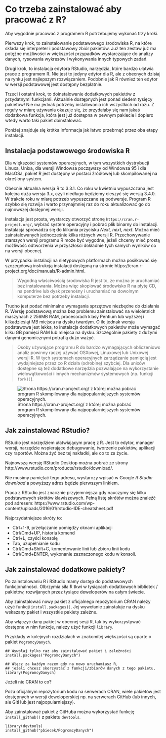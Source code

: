 # Co trzeba zainstalować aby pracować z R?

Aby wygodnie pracować z programem R potrzebujemy wykonać trzy kroki.

Pierwszy krok, to zainstalowanie podstawowego środowiska R, na które składa się interpreter i podstawowy zbiór pakietów.
Już ten zestaw już ma potężne możliwości w większości przypadków wystarczające do analizy danych, rysowania wykresów i wykonywania innych typowych zadań. 

Drugi krok, to instalacja edytora RStudio, narzędzia, które bardzo ułatwia prace z programem R. Nie jest to jedyny edytor dla R, ale z obecnych dzisiaj na rynku jest najlepszym rozwiązaniem. Podobnie jak R również ten edytor w wersji podstawowej jest dostępny bezpłatnie.

Trzeci i ostatni krok, to doinstalowanie dodatkowych pakietów z przydatnymi funkcjami. Aktualnie dostępnych jest ponad siedem tysięcy  pakietów! Nie ma jednak potrzeby instalowania ich wszystkich od razu. Z reguły w miarę używania okazuje się, że przydałaby się nam jakaś dodatkowa funkcja, która jest już dostępna w pewnym pakiecie i dopiero wtedy warto taki pakiet doinstalować.

Poniżej znajduje się krótka informacja jak łatwo przebrnąć przez oba etapy instalacji.

## Instalacja podstawowego środowiska R

Dla większości systemów operacyjnych, w tym wszystkich dystrybucji Linuxa, Unixa, dla wersji Windowsa począwszy od Windowsa 95 i dla MacOSa, pakiet R jest dostępny w postaci źródłowej lub skompilowanej na określony system. 

Obecnie aktualna wersja R to 3.3.1. Co roku w kwietniu wypuszczana jest kolejna duża wersja 3.x, czyli niedługo będziemy cieszyć się wersją 3.4.0. W trakcie roku w miarę potrzeb wypuszczane są podwersje. Program R szybko się rozwija i warto przynajmniej raz do roku aktualizować go do najnowszej dostępnej wersji. 

Instalacja jest prosta, wystarczy otworzyć stronę `https://cran.r-project.org/`, wybrać system operacyjny i pobrać plik binarny do instalacji.
Instalacja sprowadza się do klikania przycisku *Next, next, next*.
Można mieć zainstalowanych jednocześnie kilka różnych wersji R. Przechowywanie starszych wersji programu R może być wygodne, jeżeli chcemy mieć prostą możliwość odtworzenia w przyszłości dokładnie tych samych wyników co na wersji obecnej.

W przypadku instalacji na nietypowych platformach można posiłkować się szczegółową instrukcją instalacji dostępną na stronie https://cran.r-project.org/doc/manuals/R-admin.html.

> Wygodną właściwością środowiska R jest to, że można je uruchamiać bez instalowania. Można więc skopiować środowisko R na płytę CD, na pendrive lub dysk przenośny i uruchamiać na dowolnym komputerze bez potrzeby instalacji.

Trudno jest podać minimalne wymagania sprzętowe niezbędne do działania R. Wersję podstawową można bez problemu zainstalować na wieloletnich maszynach z 256MB RAM, procesorach klasy Pentium lub wyższej i kilkadziesiąt MB miejsca na dysku twardym.
O ile jednak wersja podstawowa jest lekka, to instalacja dodatkowych pakietów może wymagać kilku GB pamięci RAM lub miejsca na dysku. Szczególnie pakiety z dużymi danymi genomicznymi potrafią dużo ważyć.

> Osoby używające programu R do bardzo wymagających obliczeniowo analiz powinny raczej używać OSXowej, Linuxowej lub Unixowej wersji R. W tych systemach operacyjnych zarządzanie pamięcią jest wydajniejsze przez co R działa  (odrobinę) szybciej. Dla unixów dostępne są też dodatkowe narzędzia pozwalające na wykorzystanie wielowątkowości i innych mechanizmów systemowych (np. funkcji `fork()`).

![Strona https://cran.r-project.org/ z której można pobrać program R skompilowany dla najpopularniejszych systemów operacyjnych.](figures/Rbase.png)


## Jak zainstalować RStudio?

RStudio jest narzędziem ułatwiającym pracę z R. Jest to edytor, manager wersji, narzędzie wspierające debugowanie, tworzenie pakietów, aplikacji czy raportów. Można żyć bez tej nakładki, ale co to za życie.

Najnowszą wersję RStudio Desktop można pobrać ze strony http://www.rstudio.com/products/rstudio/download/.

Nie musimy pamiętać tego adresu, wystarczy wpisać w Google *R Studio download* a powyższy adres będzie pierwszym linkiem.

Praca z RStudio jest znacznie przyjemniejsza gdy nauczymy  się kilku podstawowych skrótów klawiszowych. Pełną listę skrótów można znaleźć pod adresem: 
https://www.rstudio.com/wp-content/uploads/2016/01/rstudio-IDE-cheatsheet.pdf

Najprzydatniejsze skróty to:

* Ctrl+1-9, przełączanie pomiędzy oknami aplikacji
* Ctrl/Cmd+UP, historia komend
* Ctrl+L, czyści konsolę
* Tab, uzupełnianie kodu
* Ctrl/Cmd+Shift+C, komentowanie linii lub zbioru linii kodu
* Ctrl/Cmd+ENTER, wykonanie zaznaczonego kodu w konsoli.


## Jak zainstalować dodatkowe pakiety?

Po zainstalowaniu R i RStudio mamy dostęp do podstawowych funkcjonalności. Olbrzymia siła R tkwi w tysiącach dodatkowych bibliotek / pakietów, rozwijanych przez tysiące deweloperów na całym świecie.

Aby zainstalować nowy pakiet z oficjalnego repozytorium CRAN należy użyć funkcji `install.packages()`. Jej wywołanie zainstaluje na dysku wskazany pakiet i wszystkie pakiety zależne. 

Aby włączyć dany pakiet w obecnej sesji R, tak by wykorzystywać dostępne w nim funkcje, należy użyć funkcji `library`.

Przykłady w kolejnych rozdziałach w znakomitej większości są oparte o pakiet `PogromcyDanych`.

```
## Wywołaj tylko raz aby zainstalować pakiet i zależności
install.packages("PogromcyDanych")

## Włącz za każdym razem gdy na nowo uruchamiasz R, 
## jeżeli chcesz skorzystać z funkcji/zbiorów danych z tego pakietu.
library(PogromcyDanych)
```

Jeżeli nie CRAN to co?

Poza oficjalnym repozytorium kodu na serwerach CRAN, wiele pakietów jest dostępnych w wersji deweloperskiej np. na serwerach GitHub (lub innych, ale GitHub jest najpopularniejszy).

Aby zainstalować pakiet z GitHuba można wykorzystać funkcję `install_github()` z pakietu `devtools`.

```
library(devtools)
install_github("pbiecek/PogromcyDanych")
```


